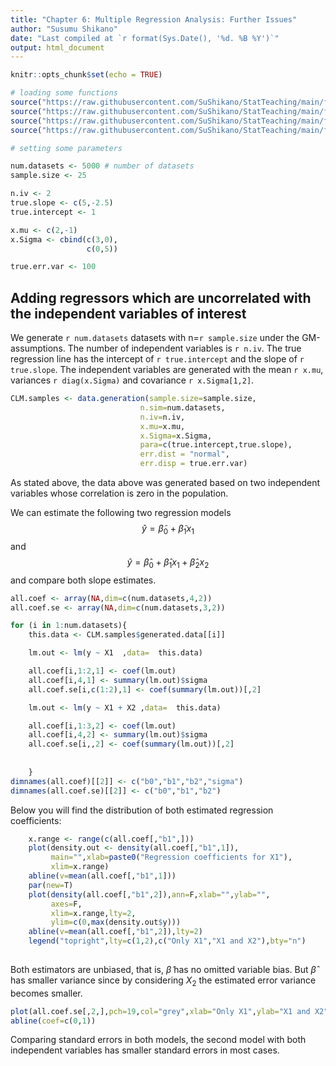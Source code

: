 ```yaml
---
title: "Chapter 6: Multiple Regression Analysis: Further Issues"
author: "Susumu Shikano"
date: "Last compiled at `r format(Sys.Date(), '%d. %B %Y')`"
output: html_document
---
```




```r
knitr::opts_chunk$set(echo = TRUE)

# loading some functions
source("https://raw.githubusercontent.com/SuShikano/StatTeaching/main/func/data_generation.R")
source("https://raw.githubusercontent.com/SuShikano/StatTeaching/main/func/ci_sample_mean.R")
source("https://raw.githubusercontent.com/SuShikano/StatTeaching/main/func/naive_var.R")
source("https://raw.githubusercontent.com/SuShikano/StatTeaching/main/func/naive_cov.R")

# setting some parameters

num.datasets <- 5000 # number of datasets
sample.size <- 25

n.iv <- 2
true.slope <- c(5,-2.5)
true.intercept <- 1

x.mu <- c(2,-1)
x.Sigma <- cbind(c(3,0),
                 c(0,5))

true.err.var <- 100
```



## Adding regressors which are uncorrelated with the independent variables of interest


We generate `r num.datasets` datasets with n=`r sample.size` under the GM-assumptions. The number of independent variables is `r n.iv`. The true regression line has the intercept of `r true.intercept` and the slope of `r true.slope`. The independent variables are generated with the mean `r x.mu`, variances  `r diag(x.Sigma)` and covariance `r x.Sigma[1,2]`.



```r

CLM.samples <- data.generation(sample.size=sample.size,
                             n.sim=num.datasets,
                             n.iv=n.iv,
                             x.mu=x.mu,
                             x.Sigma=x.Sigma,
                             para=c(true.intercept,true.slope),
                             err.dist = "normal",
                             err.disp = true.err.var)

```



As stated above, the data above was generated based on two independent variables whose correlation is zero in the population. 

We can estimate the following two regression models $$\hat y = \tilde \beta_0 + \tilde \beta_1 x_1$$ and $$\hat y = \hat \beta_0 + \hat \beta_1 x_1 + \hat \beta_2 x_2$$ and compare both slope estimates.


```r

all.coef <- array(NA,dim=c(num.datasets,4,2))
all.coef.se <- array(NA,dim=c(num.datasets,3,2))

for (i in 1:num.datasets){
    this.data <- CLM.samples$generated.data[[i]]

    lm.out <- lm(y ~ X1  ,data=  this.data)

    all.coef[i,1:2,1] <- coef(lm.out)
    all.coef[i,4,1] <- summary(lm.out)$sigma
    all.coef.se[i,c(1:2),1] <- coef(summary(lm.out))[,2]

    lm.out <- lm(y ~ X1 + X2 ,data=  this.data)

    all.coef[i,1:3,2] <- coef(lm.out)
    all.coef[i,4,2] <- summary(lm.out)$sigma
    all.coef.se[i,,2] <- coef(summary(lm.out))[,2]
    
    
    }
dimnames(all.coef)[[2]] <- c("b0","b1","b2","sigma")
dimnames(all.coef.se)[[2]] <- c("b0","b1","b2")


```


Below you will find the distribution of both estimated regression coefficients:


```r

    x.range <- range(c(all.coef[,"b1",]))
    plot(density.out <- density(all.coef[,"b1",1]),
         main="",xlab=paste0("Regression coefficients for X1"),
         xlim=x.range)
    abline(v=mean(all.coef[,"b1",1]))
    par(new=T)
    plot(density(all.coef[,"b1",2]),ann=F,xlab="",ylab="",
         axes=F,
         xlim=x.range,lty=2,
         ylim=c(0,max(density.out$y)))
    abline(v=mean(all.coef[,"b1",2]),lty=2)
    legend("topright",lty=c(1,2),c("Only X1","X1 and X2"),bty="n")
    

```


Both estimators are unbiased, that is, $\tilde \beta$ has no omitted variable bias. But $\hat \beta$ has smaller variance since by considering $X_2$ the estimated error variance becomes smaller. 



```r

plot(all.coef.se[,2,],pch=19,col="grey",xlab="Only X1",ylab="X1 and X2",main="Standard Error")
abline(coef=c(0,1))

```

Comparing standard errors in both models, the second model with both independent variables has smaller standard errors in most cases.





